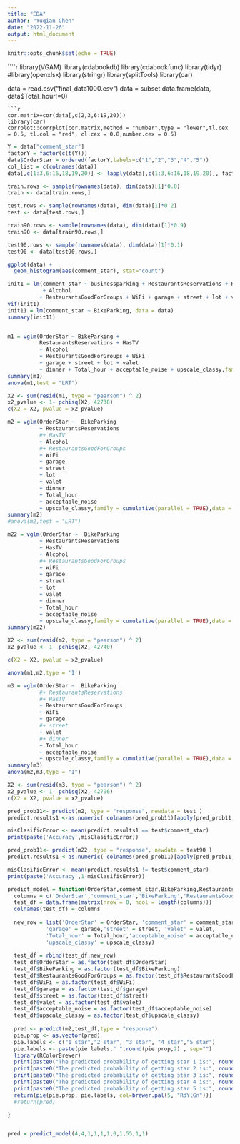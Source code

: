 ---
title: "EDA"
author: "Yuqian Chen"
date: "2022-11-26"
output: html_document
---

```{r setup, include=FALSE}
knitr::opts_chunk$set(echo = TRUE)
```

````{r}
library(VGAM)
library(cdabookdb)
library(cdabookfunc)
library(tidyr)
#library(openxlsx)
library(stringr)
library(splitTools)
library(car)

data = read.csv("final_data1000.csv")
data = subset.data.frame(data, data$Total_hour!=0)
```
```{r}
cor.matrix=cor(data[,c(2,3,6:19,20)])
library(car)
corrplot::corrplot(cor.matrix,method = "number",type = "lower",tl.cex = 0.5, tl.col = "red", cl.cex = 0.8,number.cex = 0.5)
```

```{r}
Y = data["comment_star"]
factorY = factor(c(t(Y)))
data$OrderStar = ordered(factorY,labels=c("1","2","3","4","5"))
col_list = c(colnames(data))
data[,c(1:3,6:16,18,19,20)] <- lapply(data[,c(1:3,6:16,18,19,20)], factor)
```

```{r 80%}
train.rows <- sample(rownames(data), dim(data)[1]*0.8)
train <- data[train.rows,]

test.rows <- sample(rownames(data), dim(data)[1]*0.2)
test <- data[test.rows,]
```
```{r 90%}
train90.rows <- sample(rownames(data), dim(data)[1]*0.9)
train90 <- data[train90.rows,]

test90.rows <- sample(rownames(data), dim(data)[1]*0.1)
test90 <- data[test90.rows,]

ggplot(data) + 
  geom_histogram(aes(comment_star), stat="count")
```


```{r multicol and m1}
init1 = lm(comment_star ~ businessparking + RestaurantsReservations + HasTV
           + Alcohol 
          + RestaurantsGoodForGroups + WiFi + garage + street + lot + valet + dinner + Total_hour + acceptable_noise + upscale_classy, data = data)
vif(init1)
init11 = lm(comment_star ~ BikeParking, data = data)
summary(init11)


m1 = vglm(OrderStar ~ BikeParking +
          RestaurantsReservations + HasTV 
          + Alcohol 
          + RestaurantsGoodForGroups + WiFi 
          + garage + street + lot + valet 
          + dinner + Total_hour + acceptable_noise + upscale_classy,family = cumulative(parallel = TRUE),data = train)
summary(m1)
anova(m1,test = "LRT")
```
```{r}
X2 <- sum(resid(m1, type = "pearson") ^ 2)
x2_pvalue <- 1- pchisq(X2, 42738)
c(X2 = X2, pvalue = x2_pvalue)
```

```{r m2}
m2 = vglm(OrderStar ~  BikeParking 
          + RestaurantsReservations 
          #+ HasTV 
          + Alcohol
          #+ RestaurantsGoodForGroups 
          + WiFi 
          + garage 
          + street
          + lot
          + valet 
          + dinner 
          + Total_hour 
          + acceptable_noise 
          + upscale_classy,family = cumulative(parallel = TRUE),data = train)
summary(m2)
#anova(m2,test = "LRT")
```

```{r m2 90}
m22 = vglm(OrderStar ~  BikeParking 
          + RestaurantsReservations 
          + HasTV 
          + Alcohol
          #+ RestaurantsGoodForGroups 
          + WiFi 
          + garage 
          + street
          + lot
          + valet 
          + dinner 
          + Total_hour 
          + acceptable_noise 
          + upscale_classy,family = cumulative(parallel = TRUE),data = train90)
summary(m22)
```
```{r}
X2 <- sum(resid(m2, type = "pearson") ^ 2)
x2_pvalue <- 1- pchisq(X2, 42740)

c(X2 = X2, pvalue = x2_pvalue)
```

```{r m1 vs m2}
anova(m1,m2,type = 'I')
```

```{r m3}
m3 = vglm(OrderStar ~  BikeParking 
          #+ RestaurantsReservations 
          #+ HasTV 
          + RestaurantsGoodForGroups 
          + WiFi 
          + garage 
          #+ street 
          + valet 
          #+ dinner 
          + Total_hour 
          + acceptable_noise 
          + upscale_classy,family = cumulative(parallel = TRUE),data = train)
summary(m3)
anova(m2,m3,type = "I")

X2 <- sum(resid(m3, type = "pearson") ^ 2)
x2_pvalue <- 1- pchisq(X2, 42796)
c(X2 = X2, pvalue = x2_pvalue)
```
```{r accuracy}
pred_prob11<- predict(m2, type = "response", newdata = test )
predict.results1 <-as.numeric( colnames(pred_prob11)[apply(pred_prob11,1,which.max)])

misClasificError <- mean(predict.results1 == test$comment_star)
print(paste('Accuracy',misClasificError))
```
```{r accuracy90}
pred_prob11<- predict(m22, type = "response", newdata = test90 )
predict.results1 <-as.numeric( colnames(pred_prob11)[apply(pred_prob11,1,which.max)])

misClasificError <- mean(predict.results1 != test$comment_star)
print(paste('Accuracy',1-misClasificError))
```



```{r}
predict_model = function(OrderStar,comment_star,BikeParking,RestaurantsGoodForGroups, WiFi,garage,street,valet,Total_hour,acceptable_noise,upscale_classy){
  columns = c('OrderStar','comment_star','BikeParking','RestaurantsGoodForGroups','WiFi','garage','street','valet','Total_hour','acceptable_noise','upscale_classy')
  test_df = data.frame(matrix(nrow = 0, ncol = length(columns)))
  colnames(test_df) = columns
  
  new_row = list('OrderStar' = OrderStar, 'comment_star' = comment_star, 'BikeParking' = BikeParking,'RestaurantsGoodForGroups' = RestaurantsGoodForGroups,'WiFi' = WiFi,
            'garage' = garage,'street' = street, 'valet' = valet,
            'Total_hour' = Total_hour,'acceptable_noise' = acceptable_noise,
            'upscale_classy' = upscale_classy)
  
  test_df = rbind(test_df,new_row)
  test_df$OrderStar = as.factor(test_df$OrderStar)
  test_df$BikeParking = as.factor(test_df$BikeParking)
  test_df$RestaurantsGoodForGroups = as.factor(test_df$RestaurantsGoodForGroups)
  test_df$WiFi = as.factor(test_df$WiFi)
  test_df$garage = as.factor(test_df$garage)
  test_df$street = as.factor(test_df$street)
  test_df$valet = as.factor(test_df$valet)
  test_df$acceptable_noise = as.factor(test_df$acceptable_noise)
  test_df$upscale_classy = as.factor(test_df$upscale_classy)
  
  pred <- predict(m2,test_df,type = "response")
  pie.prop <- as.vector(pred)
  pie.labels <- c("1 star","2 star", "3 star", "4 star","5 star")
  pie.labels <- paste(pie.labels," ",round(pie.prop,2) , sep="")
  library(RColorBrewer)
  print(paste0("The predicted probability of getting star 1 is:", round(pred[1],2)))
  print(paste0("The predicted probability of getting star 2 is:", round(pred[2],2)))
  print(paste0("The predicted probability of getting star 3 is:", round(pred[3],2)))
  print(paste0("The predicted probability of getting star 4 is:", round(pred[4],2)))
  print(paste0("The predicted probability of getting star 5 is:", round(pred[5],2)))
  return(pie(pie.prop, pie.labels, col=brewer.pal(5, "RdYlGn")))
  #return(pred)

}


pred = predict_model(4,4,1,1,1,1,0,1,55,1,1)

```











